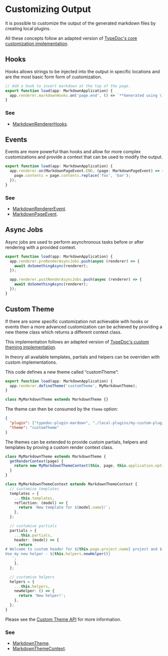 # Customizing Output

It is possible to customize the output of the generated markdown files by creating local plugins.

All these concepts follow an adapted version of [TypeDoc's core customization implementation](https://github.com/TypeStrong/typedoc/blob/master/internal-docs/custom-themes.md).

## Hooks

Hooks allows strings to be injected into the output in specific locations and are the most basic form form of customization.

```ts filename="custom-theme.ts"
// Add a hook to insert markdown at the top of the page.
export function load(app: MarkdownApplication) {
  app.renderer.markdownHooks.on('page.end', () => `**Generated using \`page.end\` hook**`);
}
```

### See

- [MarkdownRendererHooks](https://typedoc-plugin-markdown.org/api-docs/Interface.MarkdownRendererHooks).

## Events

Events are more powerful than hooks and allow for more complex customizations and provide a context that can be used to modify the output.

```ts filename="custom-plugin.ts"
export function load(app: MarkdownApplication) {
  app.renderer.on(MarkdownPageEvent.END, (page: MarkdownPageEvent) => {
    page.contents = page.contents.replace('foo', 'bar');
  });
}
```

### See

- [MarkdownRendererEvent](https://typedoc-plugin-markdown.org/api-docs/Class.MarkdownRendererEvent).
- [MarkdownPageEvent](https://typedoc-plugin-markdown.org/api-docs/Class.MarkdownPageEvent).

## Async Jobs

Async jobs are used to perform asynchronous tasks before or after rendering with a provided context.

```ts filename="custom-plugin.ts"
export function load(app: MarkdownApplication) {
  app.renderer.preRenderAsyncJobs.push(async (renderer) => {
    await doSomethingAsync(renderer);
  });

  app.renderer.postRenderAsyncJobs.push(async (renderer) => {
    await doSomethingAsync(renderer);
  });
}
```

## Custom Theme

If there are some specific customization not achievable with hooks or events then a more advanced customization can be achieved by providing a new theme class which returns a different context class.

This implementation follows an adapted version of [TypeDoc's custom theming implementation](https://github.com/TypeStrong/typedoc/blob/master/internal-docs/custom-themes.md).

In theory all available templates, partials and helpers can be overriden with custom implementations.

This code defines a new theme called “customTheme”:

```ts filename="custom-plugin.ts"
export function load(app: MarkdownApplication) {
  app.renderer.defineTheme('customTheme', MyMarkdownTheme);
}

class MyMarkdownTheme extends MarkdownTheme {}
```

The theme can then be consumed by the `theme` option:

```json filename="typedoc.json"
{
  "plugin": ["typedoc-plugin-mardown", "./local-plugins/my-custom-plugin.js"],
  "theme": "customTheme"
}
```

The themes can be extended to provide custom partials, helpers and templates by proving a custom render context class.

```ts filename="custom-theme.ts"
class MyMarkdownTheme extends MarkdownTheme {
  getRenderContext(page) {
    return new MyMarkdownThemeContext(this, page, this.application.options);
  }
}

class MyMarkdownThemeContext extends MarkdownThemeContext {
  // customise templates
  templates = {
    ...this.templates,
    reflection: (model) => {
      return `New template for ${model.name}!`;
    },
  };

  // customise partials
  partials = {
    ...this.partials,
    header: (model) => {
      return `
# Welcome to custom header for ${this.page.project.name} project and ${model.name} model!
Use my new helper - ${this.helpers.newHelper()}
   `;
    },
  };

  // customise helpers
  helpers = {
    ...this.helpers,
    newHelper: () => {
      return 'New helper!';
    },
  };
}
```

Please see the [Custom Theme API](/api-docs#custom-theme) for more information.

### See

- [MarkdownTheme](https://typedoc-plugin-markdown.org/api-docs/Class.MarkdownTheme).
- [MarkdownThemeContext](https://typedoc-plugin-markdown.org/api-docs/Class.MarkdownThemeContext).
